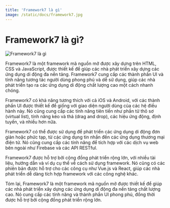 ```yaml
---
title: 'Framework7 là gì'
image: /static/docs/framework7.jpg
---
```


# Framework7 là gì?

![Framework7 là gì](/static/docs/framework7.jpg)

Framework7 là một framework mã nguồn mở được xây dựng trên HTML, CSS và JavaScript, được thiết kế để giúp các nhà phát triển xây dựng các ứng dụng di động đa nền tảng. Framework7 cung cấp các thành phần UI và tính năng tương tác người dùng phong phú và dễ sử dụng, giúp các nhà phát triển tạo ra các ứng dụng di động chất lượng cao một cách nhanh chóng.

Framework7 có khả năng tương thích với cả iOS và Android, với các thành phần UI được thiết kế để giống với giao diện người dùng của các hệ điều hành này. Nó cũng cung cấp các tính năng tiên tiến như phần tử thô sơ (virtual list), tính năng kéo và thả (drag and drop), các hiệu ứng động, định tuyến, và nhiều hơn nữa.

Framework7 có thể được sử dụng để phát triển các ứng dụng di động đơn giản hoặc phức tạp, từ các ứng dụng tin nhắn đến các ứng dụng thương mại điện tử. Nó cũng cung cấp các tính năng để tích hợp với các dịch vụ web bên ngoài như Firebase và các API RESTful.

Framework7 được hỗ trợ bởi cộng đồng phát triển rộng lớn, với nhiều tài liệu, hướng dẫn và ví dụ cụ thể về cách sử dụng framework. Nó cũng có các phiên bản được hỗ trợ cho các công cụ như Vue.js và React, giúp các nhà phát triển dễ dàng tích hợp framework với các công nghệ khác.

Tóm lại, Framework7 là một framework mã nguồn mở được thiết kế để giúp các nhà phát triển xây dựng các ứng dụng di động đa nền tảng chất lượng cao. Nó cung cấp các tính năng và thành phần UI phong phú, đồng thời được hỗ trợ bởi cộng đồng phát triển rộng lớn.

